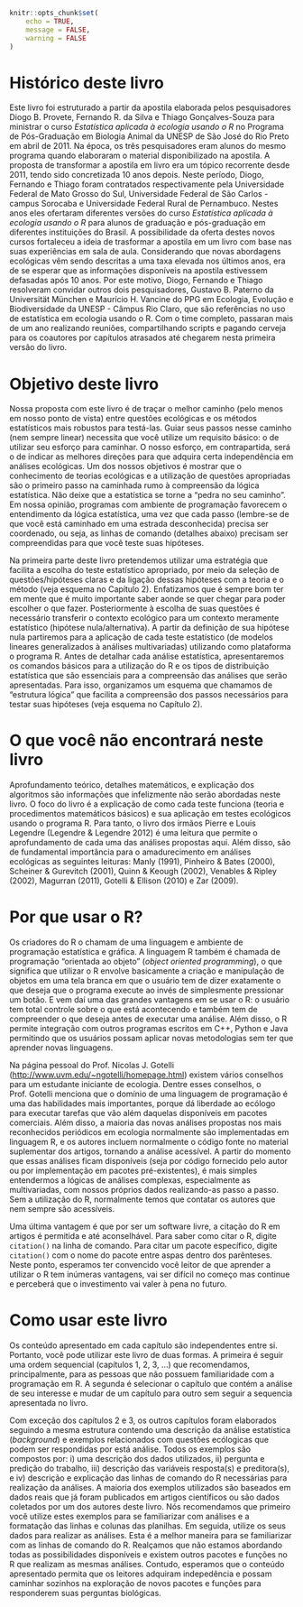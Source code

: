 ```r
knitr::opts_chunk$set(
	echo = TRUE,
	message = FALSE,
	warning = FALSE
)
```

# Histórico deste livro

Este livro foi estruturado a partir da apostila elaborada pelos pesquisadores Diogo B. Provete, Fernando R. da Silva e Thiago Gonçalves-Souza para ministrar o curso *Estatística aplicada à ecologia usando o R* no Programa de Pós-Graduação em Biologia Animal da UNESP de São José do Rio Preto em abril de 2011. Na época, os três pesquisadores eram alunos do mesmo programa quando elaboraram o material disponibilizado na apostila. A proposta de transformar a apostila em livro era um tópico recorrente desde 2011, tendo sido concretizada 10 anos depois. Neste período, Diogo, Fernando e Thiago foram contratados respectivamente pela Universidade Federal de Mato Grosso do Sul, Universidade Federal de São Carlos - campus Sorocaba e Universidade Federal Rural de Pernambuco. Nestes anos eles ofertaram diferentes versões do curso *Estatística aplicada à ecologia usando o R* para alunos de graduação e pós-graduação em diferentes instituições do Brasil. A possibilidade da oferta destes novos cursos fortaleceu a ideia de trasformar a apostila em um livro com base nas suas experiências em sala de aula. Considerando que novas abordagens ecológicas vêm sendo descritas a uma taxa elevada nos últimos anos, era de se esperar que as informações disponíveis na apostila estivessem defasadas após 10 anos. Por este motivo, Diogo, Fernando e Thiago resolveram convidar outros dois pesquisadores, Gustavo B. Paterno da Universität München e Maurício H. Vancine do PPG em Ecologia, Evolução e Biodiversidade da UNESP - Câmpus Rio Claro, que são referências no uso de estatística em ecologia usando o R. Com o time completo, passaran mais de um ano realizando reuniões, compartilhando scripts e pagando cerveja para os coautores por capítulos atrasados até chegarem nesta primeira versão do livro.

# Objetivo deste livro

Nossa proposta com este livro é de traçar o melhor caminho (pelo menos em nosso ponto de vista) entre questões ecológicas e os métodos estatísticos mais robustos para testá-las. Guiar seus passos nesse caminho (nem sempre linear) necessita que você utilize um requisito básico: o de utilizar seu esforço para caminhar. O nosso esforço, em contrapartida, será o de indicar as melhores direções para que adquira certa independência em análises ecológicas. Um dos nossos objetivos é mostrar que o conhecimento de teorias ecológicas e a utilização de questões apropriadas são o primeiro passo na caminhada rumo à compreensão da lógica estatística. Não deixe que a estatística se torne a "pedra no seu caminho". Em nossa opinião, programas com ambiente de programação favorecem o entendimento da lógica estatística, uma vez que cada passo (lembre-se de que você está caminhado em uma estrada desconhecida) precisa ser coordenado, ou seja, as linhas de comando (detalhes abaixo) precisam ser compreendidas para que você teste suas hipóteses.

Na primeira parte deste livro pretendemos utilizar uma estratégia que facilita a escolha do teste estatístico apropriado, por meio da seleção de questões/hipóteses claras e da ligação dessas hipóteses com a teoria e o método (veja esquema no Capítulo 2). Enfatizamos que é sempre bom ter em mente que é muito importante saber aonde se quer chegar para poder escolher o que fazer. Posteriormente à escolha de suas questões é necessário transferir o contexto ecológico para um contexto meramente estatístico (hipótese nula/alternativa). A partir da definição de sua hipótese nula partiremos para a aplicação de cada teste estatístico (de modelos lineares generalizados à análises multivariadas) utilizando como plataforma o programa R. Antes de detalhar cada análise estatística, apresentaremos os comandos básicos para a utilização do R e os tipos de distribuição estatística que são essenciais para a compreensão das análises que serão apresentadas. Para isso, organizamos um esquema que chamamos de "estrutura lógica" que facilita a compreensão dos passos necessários para testar suas hipóteses (veja esquema no Capítulo 2).

# O que você não encontrará neste livro

Aprofundamento teórico, detalhes matemáticos, e explicação dos algoritmos são informações que infelizmente não serão abordadas neste livro. O foco do livro é a explicação de como cada teste funciona (teoria e procedimentos matemáticos básicos) e sua aplicação em testes ecológicos usando o programa R. Para tanto, o livro dos irmãos Pierre e Louis Legendre (Legendre & Legendre 2012) é uma leitura que permite o aprofundamento de cada uma das análises propostas aqui. Além disso, são de fundamental importância para o amadurecimento em análises ecológicas as seguintes leituras: Manly (1991), Pinheiro & Bates (2000), Scheiner & Gurevitch (2001), Quinn & Keough (2002), Venables & Ripley (2002), Magurran (2011), Gotelli & Ellison (2010) e Zar (2009).

# Por que usar o R?

Os criadores do R o chamam de uma linguagem e ambiente de programação estatística e gráfica. A linguagem R também é chamada de programação "orientada ao objeto" (*object oriented programming*), o que significa que utilizar o R envolve basicamente a criação e manipulação de objetos em uma tela branca em que o usuário tem de dizer exatamente o que deseja que o programa execute ao invés de simplesmente pressionar um botão. E vem daí uma das grandes vantagens em se usar o R: o usuário tem total controle sobre o que está acontecendo e também tem de compreender o que deseja antes de executar uma análise. Além disso, o R permite integração com outros programas escritos em C++, Python e Java permitindo que os usuários possam aplicar novas metodologias sem ter que aprender novas linguagens.

Na página pessoal do Prof. Nicolas J. Gotelli (<http://www.uvm.edu/~ngotelli/homepage.html>) existem vários conselhos para um estudante iniciante de ecologia. Dentre esses conselhos, o Prof. Gotelli menciona que o domínio de uma linguagem de programação é uma das habilidades mais importantes, porque dá liberdade ao ecólogo para executar tarefas que vão além daquelas disponíveis em pacotes comerciais. Além disso, a maioria das novas análises propostas nos mais reconhecidos periódicos em ecologia normalmente são implementadas em linguagem R, e os autores incluem normalmente o código fonte no material suplementar dos artigos, tornando a análise acessível. A partir do momento que essas análises ficam disponíveis (seja por código fornecido pelo autor ou por implementação em pacotes pré-existentes), é mais simples entendermos a lógicas de análises complexas, especialmente as multivariadas, com nossos próprios dados realizando-as passo a passo. Sem a utilização do R, normalmente temos que contatar os autores que nem sempre são acessíveis.

Uma última vantagem é que por ser um software livre, a citação do R em artigos é permitida e até aconselhável. Para saber como citar o R, digite `citation()` na linha de comando. Para citar um pacote específico, digite `citation()` com o nome do pacote entre aspas dentro dos parênteses. Neste ponto, esperamos ter convencido você leitor de que aprender a utilizar o R tem inúmeras vantagens, vai ser difícil no começo mas continue e perceberá que o investimento vai valer à pena no futuro.

# Como usar este livro

Os conteúdo apresentado em cada capítulo são independentes entre si. Portanto, você pode utilizar este livro de duas formas. A primeira é seguir uma ordem sequencial (capítulos 1, 2, 3, ...) que recomendamos, principalmente, para as pessoas que não possuem familiaridade com a programação em R. A segunda é selecionar o capítulo que contém a análise de seu interesse e mudar de um capítulo para outro sem seguir a sequencia apresentada no livro.

Com exceção dos capítulos 2 e 3, os outros capítulos foram elaborados seguindo a mesma estrutura contendo uma descrição da análise estatística (*background*) e exemplos relacionados com questões ecólogicas que podem ser respondidas por está análise. Todos os exemplos são compostos por: i) uma descrição dos dados utilizados, ii) pergunta e predição do trabalho, iii) descrição das variáveis resposta(s) e preditora(s), e iv) descrição e explicação das linhas de comando do R necessárias para realização da análises. A maioria dos exemplos utilizados são baseados em dados reais que já foram publicados em artigos científicos ou são dados coletados por um dos autores deste livro. Nós recomendamos que primeiro você utilize estes exemplos para se familiarizar com análises e a formatação das linhas e colunas das planilhas. Em seguida, utilize os seus dados para realizar as análises. Esta é a melhor maneira para se familiarizar com as linhas de comando do R. Realçamos que não estamos abordando todas as possibilidades disponíveis e existem outros pacotes e funções no R que realizam as mesmas análises. Contudo, esperamos que o conteúdo apresentado permita que os leitores adquiram indepedência e possam caminhar sozinhos na exploração de novos pacotes e funções para responderem suas perguntas biológicas.
